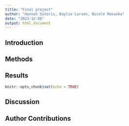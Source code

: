 ```yaml
---
title: "Final project"
author: "Hannah Sutoris, Baylie Larsen, Nicole Masuoka"
date: "2023-12-08"
output: html_document
---
```


## Introduction

## Methods

## Results

```r
knitr::opts_chunk$set(echo = TRUE)
```

## Discussion

## Author Contributions